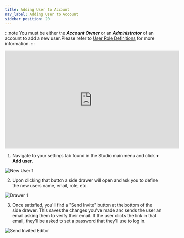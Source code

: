 ```yaml
---
title: Adding User to Account
nav_label: Adding User to Account
sidebar_position: 20
---
```


:::note
You must be either the ***Account Owner*** or an ***Administrator*** of an account to add a new user. Please refer to [User Role Definitions](/docs/studio/Settings/account-management/User-Role-Definitions) for more information.
:::

<iframe width="560" height="315" src="https://www.youtube.com/embed/HCoomZUjPHU" title="Adding New User" frameborder="0" allow="accelerometer; autoplay; clipboard-write; encrypted-media; gyroscope; picture-in-picture; web-share" referrerpolicy="strict-origin-when-cross-origin" allowfullscreen></iframe>

1. Navigate to your settings tab found in the Studio main menu and click  **+ Add user**.

![New User 1](/assets/studio/New_user_1_edited.png)

2. Upon clicking that button a side drawer will open and ask you to define the new users name, email, role, etc.

![Drawer 1](/assets/studio/drawer_1.png)

3. Once satisfied, you'll find a "Send Invite" button at the bottom of the side drawer. This saves the changes you've made and sends the user an email asking them to verify their email. If the user clicks the link in that email, they'll be asked to set a password that they'll use to log in.

![Send Invited Editor](/assets/studio/send_invite_edited.png)

